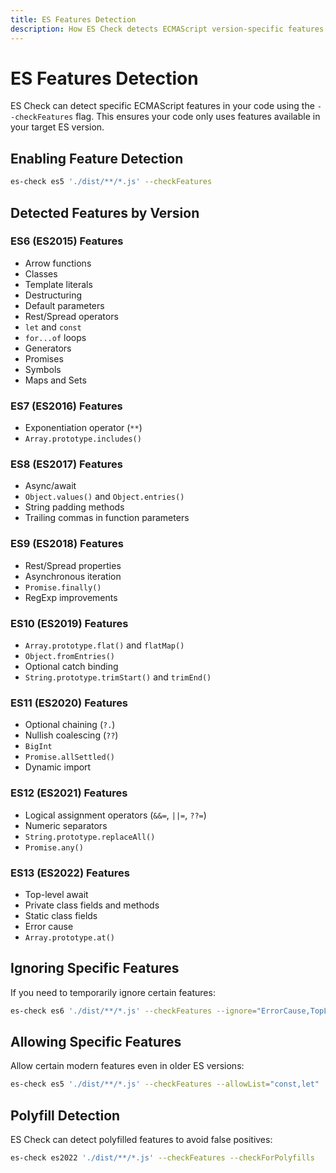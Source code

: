 ```yaml
---
title: ES Features Detection
description: How ES Check detects ECMAScript version-specific features
---
```


# ES Features Detection

ES Check can detect specific ECMAScript features in your code using the `--checkFeatures` flag. This ensures your code only uses features available in your target ES version.

## Enabling Feature Detection

```bash
es-check es5 './dist/**/*.js' --checkFeatures
```

## Detected Features by Version

### ES6 (ES2015) Features

- Arrow functions
- Classes
- Template literals
- Destructuring
- Default parameters
- Rest/Spread operators
- `let` and `const`
- `for...of` loops
- Generators
- Promises
- Symbols
- Maps and Sets

### ES7 (ES2016) Features

- Exponentiation operator (`**`)
- `Array.prototype.includes()`

### ES8 (ES2017) Features

- Async/await
- `Object.values()` and `Object.entries()`
- String padding methods
- Trailing commas in function parameters

### ES9 (ES2018) Features

- Rest/Spread properties
- Asynchronous iteration
- `Promise.finally()`
- RegExp improvements

### ES10 (ES2019) Features

- `Array.prototype.flat()` and `flatMap()`
- `Object.fromEntries()`
- Optional catch binding
- `String.prototype.trimStart()` and `trimEnd()`

### ES11 (ES2020) Features

- Optional chaining (`?.`)
- Nullish coalescing (`??`)
- `BigInt`
- `Promise.allSettled()`
- Dynamic import

### ES12 (ES2021) Features

- Logical assignment operators (`&&=`, `||=`, `??=`)
- Numeric separators
- `String.prototype.replaceAll()`
- `Promise.any()`

### ES13 (ES2022) Features

- Top-level await
- Private class fields and methods
- Static class fields
- Error cause
- `Array.prototype.at()`

## Ignoring Specific Features

If you need to temporarily ignore certain features:

```bash
es-check es6 './dist/**/*.js' --checkFeatures --ignore="ErrorCause,TopLevelAwait"
```

## Allowing Specific Features

Allow certain modern features even in older ES versions:

```bash
es-check es5 './dist/**/*.js' --checkFeatures --allowList="const,let"
```

## Polyfill Detection

ES Check can detect polyfilled features to avoid false positives:

```bash
es-check es2022 './dist/**/*.js' --checkFeatures --checkForPolyfills
```
